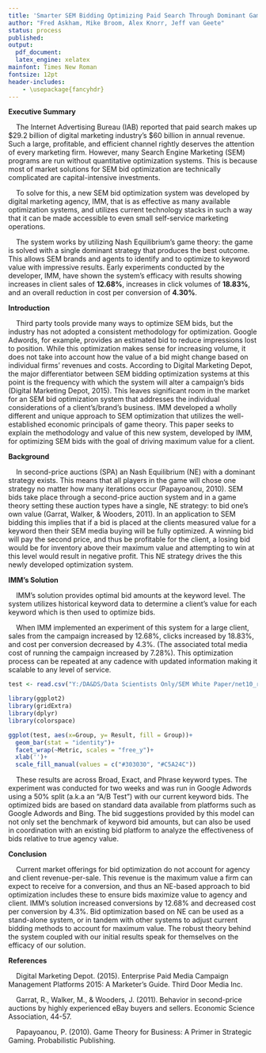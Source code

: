 ```yaml
---
title: 'Smarter SEM Bidding Optimizing Paid Search Through Dominant Game Theory Strategies'
author: "Fred Askham, Mike Broom, Alex Knorr, Jeff van Geete"
status: process
published:
output: 
  pdf_document:
  latex_engine: xelatex
mainfont: Times New Roman
fontsize: 12pt
header-includes:
    - \usepackage{fancyhdr}
---
```


**Executive Summary**
  
\ \ \ \ The Internet Advertising Bureau (IAB) reported that paid search makes up $29.2 billion of digital marketing industry's $60 billion in annual revenue. Such a large, profitable, and efficient channel rightly deserves the attention of every marketing firm. However, many Search Engine Marketing (SEM) programs are run without quantitative optimization systems.  This is because most of market solutions for SEM bid optimization are technically complicated are capital-intensive investments.  

\ \ \ \ To solve for this, a new SEM bid optimization system was developed by digital marketing agency, IMM, that is as effective as many available optimization systems, and utilizes current technology stacks in such a way that it can be made accessible to even small self-service marketing operations. 

\ \ \ \ The system works by utilizing Nash Equilibrium's game theory: the game is solved with a single dominant strategy that produces the best outcome.  This allows SEM brands and agents to identify and to optimize to keyword value with impressive results. Early experiments conducted by the developer, IMM, have shown the system's efficacy with results showing increases in client sales of **12.68%**, increases in click volumes of **18.83%**, and an overall reduction in cost per conversion of **4.30%**.

**Introduction**
  
\ \ \ \ Third party tools provide many ways to optimize SEM bids, but the industry has not adopted a consistent methodology for optimization. Google Adwords, for example, provides an estimated bid to reduce impressions lost to position. While this optimization makes sense for increasing volume, it does not take into account how the value of a bid might change based on individual firms' revenues and costs. According to Digital Marketing Depot, the major differentiator between SEM bidding optimization systems at this point is the frequency with which the system will alter a campaign's bids (Digital Marketing Depot, 2015). This leaves significant room in the market for an SEM bid optimization system that addresses the individual considerations of a client's/brand's business. IMM developed a wholly different and unique approach to SEM optimization that utilizes the well-established economic principals of game theory. This paper seeks to explain the methodology and value of this new system, developed by IMM, for optimizing SEM bids with the goal of driving maximum value for a client. 

**Background**
  
\ \ \ \ In second-price auctions (SPA) an Nash Equilibrium (NE) with a dominant strategy exists. This means that all players in the game will chose one strategy no matter how many iterations occur (Papayoanou, 2010). SEM bids take place through a second-price auction system and in a game theory setting these auction types have a single, NE strategy: to bid one's own value (Garrat, Walker, & Wooders, 2011).  In an application to SEM bidding this implies that if a bid is placed at the clients measured value for a keyword then their SEM media buying will be fully optimized. A winning bid will pay the second price, and thus be profitable for the client, a losing bid would be for inventory above their maximum value and attempting to win at this level would result in negative profit. This NE strategy drives the this newly developed optimization system.    

**IMM's Solution**
  
\ \ \ \ IMM's solution provides optimal bid amounts at the keyword level. The system utilizes historical keyword data to determine a client's value for each keyword which is then used to optimize bids.   

\ \ \ \ When IMM implemented an experiment of this system for a large client, sales from the campaign increased by 12.68%, clicks increased by 18.83%, and cost per conversion decreased by 4.3%. (The associated total media cost of running the campaign increased by 7.28%). This optimization process can be repeated at any cadence with updated information making it scalable to any level of service.

```r

test <- read.csv("Y:/DA&DS/Data Scientists Only/SEM White Paper/net10_results.csv", header = T)

library(ggplot2)
library(gridExtra)
library(dplyr)
library(colorspace)

ggplot(test, aes(x=Group, y= Result, fill = Group))+
  geom_bar(stat = "identity")+
  facet_wrap(~Metric, scales = "free_y")+
  xlab('')+
  scale_fill_manual(values = c("#303030", "#C5A24C"))

```

\ \ \ \ These results are across Broad, Exact, and Phrase keyword types. The experiment was conducted for two weeks and was run in Google Adwords using a 50% split (a.k.a an "A/B Test") with our current keyword bids. The optimized bids are based on standard data available from platforms such as Google Adwords and Bing. The bid suggestions provided by this model can not only set the benchmark of keyword bid amounts, but can also be used in coordination with an existing bid platform to analyze the effectiveness of bids relative to true agency value. 

**Conclusion**
  
\ \ \ \ Current market offerings for bid optimization do not account for agency and client revenue-per-sale. This revenue is the maximum value a firm can expect to receive for a conversion, and thus an NE-based approach to bid optimization includes these to ensure bids maximize value to agency and client. IMM's solution increased conversions by 12.68% and decreased cost per conversion by 4.3%. Bid optimization based on NE can be used as a stand-alone system, or in tandem with other systems to adjust current bidding methods to account for maximum value. The robust theory behind the system coupled with our initial results speak for themselves on the efficacy of our solution.

**References**
  
\ \ \ \ Digital Marketing Depot. (2015). Enterprise Paid Media Campaign Management Platforms 2015: A Marketer's Guide. Third Door Media Inc.

\ \ \ \ Garrat, R., Walker, M., & Wooders, J. (2011). Behavior in second-price auctions by highly experienced eBay buyers and sellers. Economic Science Association, 44-57. 

\ \ \ \ Papayoanou, P. (2010). Game Theory for Business: A Primer in Strategic Gaming. Probabilistic Publishing.




